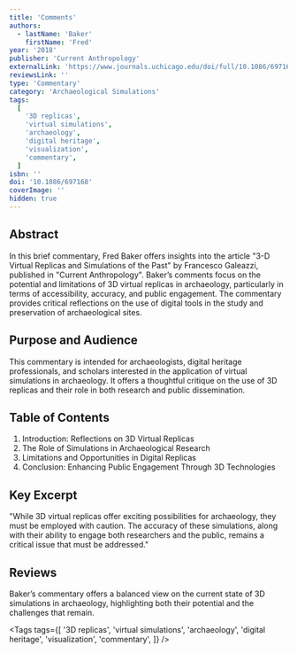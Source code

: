 ```yaml
---
title: 'Comments'
authors:
  - lastName: 'Baker'
    firstName: 'Fred'
year: '2018'
publisher: 'Current Anthropology'
externalLink: 'https://www.journals.uchicago.edu/doi/full/10.1086/697168'
reviewsLink: ''
type: 'Commentary'
category: 'Archaeological Simulations'
tags:
  [
    '3D replicas',
    'virtual simulations',
    'archaeology',
    'digital heritage',
    'visualization',
    'commentary',
  ]
isbn: ''
doi: '10.1086/697168'
coverImage: ''
hidden: true
---
```


## Abstract

In this brief commentary, Fred Baker offers insights into the article "3-D Virtual Replicas and Simulations of the Past" by Francesco Galeazzi, published in "Current Anthropology". Baker’s comments focus on the potential and limitations of 3D virtual replicas in archaeology, particularly in terms of accessibility, accuracy, and public engagement. The commentary provides critical reflections on the use of digital tools in the study and preservation of archaeological sites.

## Purpose and Audience

This commentary is intended for archaeologists, digital heritage professionals, and scholars interested in the application of virtual simulations in archaeology. It offers a thoughtful critique on the use of 3D replicas and their role in both research and public dissemination.

## Table of Contents

1. Introduction: Reflections on 3D Virtual Replicas
2. The Role of Simulations in Archaeological Research
3. Limitations and Opportunities in Digital Replicas
4. Conclusion: Enhancing Public Engagement Through 3D Technologies

## Key Excerpt

"While 3D virtual replicas offer exciting possibilities for archaeology, they must be employed with caution. The accuracy of these simulations, along with their ability to engage both researchers and the public, remains a critical issue that must be addressed."

## Reviews

Baker’s commentary offers a balanced view on the current state of 3D simulations in archaeology, highlighting both their potential and the challenges that remain.

<Tags
  tags={[
    '3D replicas',
    'virtual simulations',
    'archaeology',
    'digital heritage',
    'visualization',
    'commentary',
  ]}
/>

